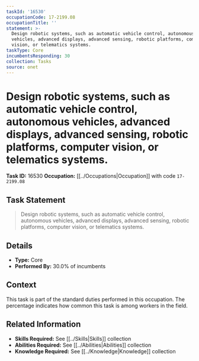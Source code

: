 ```yaml
---
taskId: '16530'
occupationCode: 17-2199.08
occupationTitle: ''
statement: >-
  Design robotic systems, such as automatic vehicle control, autonomous
  vehicles, advanced displays, advanced sensing, robotic platforms, computer
  vision, or telematics systems.
taskType: Core
incumbentsResponding: 30
collection: Tasks
source: onet
---
```

# Design robotic systems, such as automatic vehicle control, autonomous vehicles, advanced displays, advanced sensing, robotic platforms, computer vision, or telematics systems.

**Task ID:** 16530
**Occupation:** [[../Occupations|Occupation]] with code `17-2199.08`

## Task Statement

> Design robotic systems, such as automatic vehicle control, autonomous vehicles, advanced displays, advanced sensing, robotic platforms, computer vision, or telematics systems.

## Details

- **Type:** Core
- **Performed By:** 30.0% of incumbents

## Context

This task is part of the standard duties performed in this occupation. The percentage indicates how common this task is among workers in the field.

## Related Information

- **Skills Required:** See [[../Skills|Skills]] collection
- **Abilities Required:** See [[../Abilities|Abilities]] collection
- **Knowledge Required:** See [[../Knowledge|Knowledge]] collection

